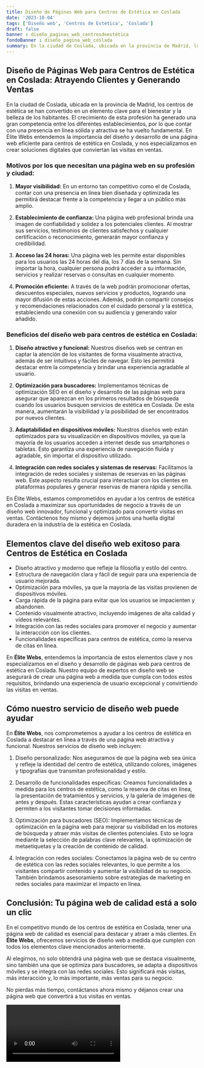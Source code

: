 ```yaml
---
title: Diseño de Páginas Web para Centros de Estética en Coslada
date: '2023-10-04'
tags: ['Diseño web', 'Centros de Estética', 'Coslada']
draft: false
banner : diseño_paginas_web_centrosdeestética
fondoBanner : diseño_pagina_web_coslada
summary: En la ciudad de Coslada, ubicada en la provincia de Madrid, los centros de estética se han convertido en un elemento clave para el bienestar y la belleza de los habitantes. El crecimiento de esta profesión ha generado una gran competencia entre los diferentes establecimientos, por lo que contar con una presencia en línea sólida y atractiva se ha vuelto fundamental. En Élite Webs entendemos la importancia del diseño y desarrollo de una página web eficiente para centros de estética en Coslada, y nos especializamos en crear soluciones digitales que conviertan las visitas en ventas.
---
```


## Diseño de Páginas Web para Centros de Estética en Coslada: Atrayendo Clientes y Generando Ventas

En la ciudad de Coslada, ubicada en la provincia de Madrid, los centros de estética se han convertido en un elemento clave para el bienestar y la belleza de los habitantes. El crecimiento de esta profesión ha generado una gran competencia entre los diferentes establecimientos, por lo que contar con una presencia en línea sólida y atractiva se ha vuelto fundamental. En Élite Webs entendemos la importancia del diseño y desarrollo de una página web eficiente para centros de estética en Coslada, y nos especializamos en crear soluciones digitales que conviertan las visitas en ventas.

### Motivos por los que necesitan una página web en su profesión y ciudad:

1. **Mayor visibilidad:** En un entorno tan competitivo como el de Coslada, contar con una presencia en línea bien diseñada y optimizada les permitirá destacar frente a la competencia y llegar a un público más amplio.

2. **Establecimiento de confianza:** Una página web profesional brinda una imagen de confiabilidad y solidez a los potenciales clientes. Al mostrar sus servicios, testimonios de clientes satisfechos y cualquier certificación o reconocimiento, generarán mayor confianza y credibilidad.

3. **Acceso las 24 horas:** Una página web les permite estar disponibles para los usuarios las 24 horas del día, los 7 días de la semana. Sin importar la hora, cualquier persona podrá acceder a su información, servicios y realizar reservas o consultas en cualquier momento.

4. **Promoción eficiente:** A través de la web podrán promocionar ofertas, descuentos especiales, nuevos servicios y productos, logrando una mayor difusión de estas acciones. Además, podrán compartir consejos y recomendaciones relacionados con el cuidado personal y la estética, estableciendo una conexión con su audiencia y generando valor añadido.

### Beneficios del diseño web para centros de estética en Coslada:

1. **Diseño atractivo y funcional:** Nuestros diseños web se centran en captar la atención de los visitantes de forma visualmente atractiva, además de ser intuitivos y fáciles de navegar. Esto les permitirá destacar entre la competencia y brindar una experiencia agradable al usuario.

2. **Optimización para buscadores:** Implementamos técnicas de optimización SEO en el diseño y desarrollo de las páginas web para asegurar que aparezcan en los primeros resultados de búsqueda cuando los usuarios busquen servicios de estética en Coslada. De esta manera, aumentarán la visibilidad y la posibilidad de ser encontrados por nuevos clientes.

3. **Adaptabilidad en dispositivos móviles:** Nuestros diseños web están optimizados para su visualización en dispositivos móviles, ya que la mayoría de los usuarios acceden a internet desde sus smartphones o tabletas. Esto garantiza una experiencia de navegación fluida y agradable, sin importar el dispositivo utilizado.

4. **Integración con redes sociales y sistemas de reservas:** Facilitamos la integración de redes sociales y sistemas de reservas en las páginas web. Este aspecto resulta crucial para interactuar con los clientes en plataformas populares y generar reservas de manera rápida y sencilla.

En Élite Webs, estamos comprometidos en ayudar a los centros de estética en Coslada a maximizar sus oportunidades de negocio a través de un diseño web innovador, funcional y optimizado para convertir visitas en ventas. Contáctenos hoy mismo y dejemos juntos una huella digital duradera en la industria de la estética en Coslada.

<GifSeo />

<Cta />

## Elementos clave del diseño web exitoso para Centros de Estética en Coslada

- Diseño atractivo y moderno que refleje la filosofía y estilo del centro.
- Estructura de navegación clara y fácil de seguir para una experiencia de usuario mejorada.
- Optimización para móviles, ya que la mayoría de las visitas provienen de dispositivos móviles.
- Carga rápida de la página para evitar que los usuarios se impacienten y abandonen.
- Contenido visualmente atractivo, incluyendo imágenes de alta calidad y vídeos relevantes.
- Integración con las redes sociales para promover el negocio y aumentar la interacción con los clientes.
- Funcionalidades específicas para centros de estética, como la reserva de citas en línea.

En **Élite Webs**, entendemos la importancia de estos elementos clave y nos especializamos en el diseño y desarrollo de páginas web para centros de estética en Coslada. Nuestro equipo de expertos en diseño web se asegurará de crear una página web a medida que cumpla con todos estos requisitos, brindando una experiencia de usuario excepcional y convirtiendo las visitas en ventas.

## Cómo nuestro servicio de diseño web puede ayudar

En **Élite Webs**, nos comprometemos a ayudar a los centros de estética en Coslada a destacar en línea a través de una página web atractiva y funcional. Nuestros servicios de diseño web incluyen:

1. Diseño personalizado: Nos aseguramos de que la página web sea única y refleje la identidad del centro de estética, utilizando colores, imágenes y tipografías que transmitan profesionalidad y estilo.

2. Desarrollo de funcionalidades específicas: Creamos funcionalidades a medida para los centros de estética, como la reserva de citas en línea, la presentación de tratamientos y servicios, y la galería de imágenes de antes y después. Estas características ayudan a crear confianza y permiten a los visitantes tomar decisiones informadas.

3. Optimización para buscadores (SEO): Implementamos técnicas de optimización en la página web para mejorar su visibilidad en los motores de búsqueda y atraer más visitas de clientes potenciales. Esto se logra mediante la selección de palabras clave relevantes, la optimización de metaetiquetas y la creación de contenido de calidad.

4. Integración con redes sociales: Conectamos la página web de su centro de estética con las redes sociales relevantes, lo que permite a los visitantes compartir contenido y aumentar la visibilidad de su negocio. También brindamos asesoramiento sobre estrategias de marketing en redes sociales para maximizar el impacto en línea.

## Conclusión: Tu página web de calidad está a solo un clic

En el competitivo mundo de los centros de estética en Coslada, tener una página web de calidad es esencial para destacar y atraer a más clientes. En **Élite Webs**, ofrecemos servicios de diseño web a medida que cumplen con todos los elementos clave mencionados anteriormente.

Al elegirnos, no solo obtendrá una página web que se destaca visualmente, sino también una que se optimiza para buscadores, se adapta a dispositivos móviles y se integra con las redes sociales. Esto significará más visitas, más interacción y, lo más importante, más ventas para su negocio.

No pierdas más tiempo, contáctanos ahora mismo y déjanos crear una página web que convertirá a tus visitas en ventas.

<Video />

<CtaBot job='Centros de Estética' city='Coslada'/>

<Gmaps query='Coslada+españa+maps' />